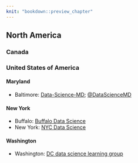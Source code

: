 ```yaml
---
knit: "bookdown::preview_chapter"
---
```


## North America

### Canada 
  

### United States of America

#### Maryland 

  * Baltimore: [Data-Science-MD](https://www.meetup.com/Data-Science-MD/); [\@DataScienceMD](https://twitter.com/DataScienceMD)

#### New York 

  * Buffalo: [Buffalo Data Science](https://bufdatascience.github.io/)
  * New York: [NYC Data Science](https://www.meetup.com/NYC-Data-Science/)
  
#### Washington

  * Washington: [DC data science learning group](https://www.meetup.com/DC-Data-Science-Learning-Group/)
  
  
